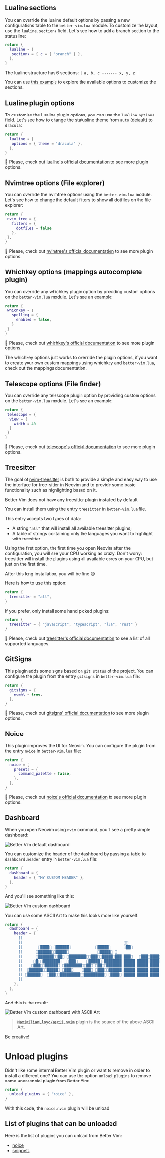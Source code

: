 ## Lualine sections

You can override the lualine default options by passing a new configurations table to the `better-vim.lua` module.
To customize the layout, use the `lualine.sections` field. Let's see how to add a branch section to the statusline:

```lua better-vim.lua
return {
  lualine = {
   sections = { c = { "branch" } },
  },
}
```

The lualine structure has 6 sections: `| a, b, c ------- x, y, z |`

You can use [this example](https://github.com/nvim-lualine/lualine.nvim#default-configuration) to explore the available options to customize the sections.

## Lualine plugin options

To customize the Lualine plugin options, you can use the `lualine.options` field. Let's see how to change the statusline theme from `auto` (default) to `dracula`:

```lua better-vim.lua
return {
  lualine = {
   options = { theme = "dracula" },
  },
}
```

📢 Please, check out [lualine's official
documentation](https://github.com/nvim-lualine/lualine.nvim#default-configuration)
to see more plugin options.

## Nvimtree options (File explorer)

You can override the nvimtree options using the `better-vim.lua` module. Let's
see how to change the default filters to show all dotfiles on the file explorer:

```lua better-vim.lua
return {
 nvim_tree = {
   filters = {
     dotfiles = false
   },
 },
}
```

📢 Please, check out [nvimtree's official
documentation](https://github.com/nvim-tree/nvim-tree.lua) to see more plugin
options.

## Whichkey options (mappings autocomplete plugin)

You can override any whichkey plugin option by providing custom options on the `better-vim.lua` module. Let's see an example:

```lua better-vim.lua
return {
 whichkey = {
   spelling = {
     enabled = false,
   }
 }
}
```


📢 Please, check out [whichkey's official documentation](https://github.com/folke/which-key.nvim) to see more plugin options.

<Tip>
The whichkey options just works to override the plugin options, if you want to create your own custom mappings using whichkey and <code>better-vim.lua</code>, check out the mappings documentation.
</Tip>

## Telescope options (File finder)

You can override any telescope plugin option by providing custom options on the `better-vim.lua` module. Let's see an example:

```lua better-vim.lua
return {
 telescope = {
  view = {
    width = 40
  }
 }
}
```


📢 Please, check out [telescope's official documentation](https://github.com/nvim-telescope/telescope.nvim)
to see more plugin options.

## Treesitter

The goal of [nvim-treesitter](https://github.com/nvim-treesitter/nvim-treesitter)
is both to provide a simple and easy way to use the interface for tree-sitter in
Neovim and to provide some basic functionality such as highlighting based on it.


Better Vim does not have any treesitter plugin installed by default.

You can install them using the entry `treesitter` in `better-vim.lua` file.



This entry accepts two types of data:
- A string `"all"` that will install all available treesitter plugins;
- A table of strings containing only the languages you want to highlight with treesitter.

Using the first option, the first time you open Neovim after the configuration,
you will see your CPU working as crazy. Don't worry: treesitter will install the
plugins using all available cores on your CPU, but just on the first time.

After this long installation, you will be fine 😅

Here is how to use this option:

```lua better-vim.lua
return {
  treesitter = "all",
}
```


If you prefer, only install some hand picked plugins:

```lua better-vim.lua
return {
  treesitter = { "javascript", "typescript", "lua", "rust" },
}
```

📢 Please, check out [treesitter's official documentation](https://github.com/nvim-treesitter/nvim-treesitter#supported-languages)
to see a list of all supported languages.

## GitSigns

This plugin adds some signs based on `git status` of the project. You can configure
the plugin from the entry `gitsigns` in `better-vim.lua` file:

```lua better-vim.lua
return {
  gitsigns = {
    numhl = true,
  },
}
````

📢 Please, check out [gitsigns' official documentation](https://github.com/lewis6991/gitsigns.nvim)
to see more plugin options.

## Noice

This plugin improves the UI for Neovim. You can configure the plugin from the entry
`noice` in `better-vim.lua` file:

```lua better-vim.lua
return {
  noice = {
    presets = {
      command_palette = false,
    },
  },
}
```
📢 Please, check out [noice's official documentation](https://github.com/folke/noice.nvim)
to see more plugin options.

## Dashboard

When you open Neovim using `nvim` command, you'll see a pretty simple dashboard:

![Better Vim default dashboard](/images/customization/default-dashboard.png)

You can customize the header of the dashboard by passing a table to `dashboard.header` 
entry in `better-vim.lua` file:

```lua better-vim.lua
return {
  dashboard = {
    header = { "MY CUSTOM HEADER" },
  },
}
```

And you'll see something like this:

![Better Vim custom dashboard](/images/customization/dashboard-custom-header1.png)

You can use some ASCII Art to make this looks more like yourself:

```lua better-vim.lua
return {
  dashboard = {
    header = {
      [[                                                                       ]],
      [[                                                                     ]],
      [[       ████ ██████           █████      ██                     ]],
      [[      ███████████             █████                             ]],
      [[      █████████ ███████████████████ ███   ███████████   ]],
      [[     █████████  ███    █████████████ █████ ██████████████   ]],
      [[    █████████ ██████████ █████████ █████ █████ ████ █████   ]],
      [[  ███████████ ███    ███ █████████ █████ █████ ████ █████  ]],
      [[ ██████  █████████████████████ ████ █████ █████ ████ ██████ ]],
      [[                                                                       ]],
    },
  },
}
```

And this is the result:

![Better Vim custom dashboard with ASCII Art](/images/customization/dashboard-custom-header2.png)

> [`MaximilianLloyd/ascii.nvim`](https://github.com/MaximilianLloyd/ascii.nvim/blob/master/lua/ascii/text/neovim.lua) plugin
is the source of the above ASCII Art.

Be creative!


# Unload plugins

Didn't like some internal Better Vim plugin or want to remove in order to install
a different one? You can use the option `unload_plugins` to remove some unessencial
plugin from Better Vim:

```lua better-vim.lua
return {
  unload_plugins = { "noice" },
}
```


With this code, the `noice.nvim` plugin will be unload.

## List of plugins that can be unloaded

Here is the list of plugins you can unload from Better Vim:

- [noice](https://github.com/folke/noice.nvim)
- [snippets](https://github.com/L3MON4D3/LuaSnip)
